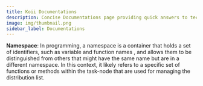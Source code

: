 ```yaml
---
title: Koii Documentations
description: Concise Documentations page providing quick answers to tech words related to koii network
image: img/thumbnail.png
sidebar_label: Documentations
---
```


 **Namespace**: In programming, a namespace is a container that holds a set of identifiers, such as variable and function names
 , and allows them to be distinguished from others that might have the same name but are in a different namespace. In this context, it likely refers to a specific set of functions or methods within the task-node that are used for managing the distribution list.